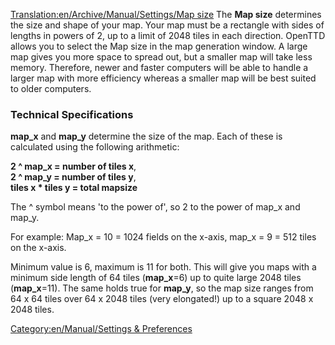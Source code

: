 [[Translation:en/Archive/Manual/Settings/Map size]]
The '''Map size''' determines the size and shape of your map.  Your map must be a rectangle with sides of lengths in powers of 2, up to a limit of 2048 tiles in each direction.  OpenTTD allows you to select the Map size in the map generation window.  A large map gives you more space to spread out, but a smaller map will take less memory.  Therefore, newer and faster computers will be able to handle a larger map with more efficiency whereas a smaller map will be best suited to older computers.

=== Technical Specifications ===
'''map_x''' and '''map_y''' determine the size of the map. Each of these is calculated using the following arithmetic:

'''2 ^ map_x = number of tiles x''',<br>
'''2 ^ map_y = number of tiles y''',<br>
'''tiles x * tiles y = total mapsize'''

The ^ symbol means 'to the power of', so 2 to the power of map_x and map_y.

For example: Map_x = 10 = 1024 fields on the x-axis, map_x = 9 = 512 tiles on the x-axis.

Minimum value is 6, maximum is 11 for both. This will give you maps with a minimum side length of 64 tiles ('''map_x'''=6) up to quite large 2048 tiles ('''map_x'''=11). The same holds true for '''map_y''', so the map size ranges from 64 x 64 tiles over 64 x 2048 tiles (very elongated!) up to a square 2048 x 2048 tiles.

[[Category:en/Manual/Settings & Preferences]]